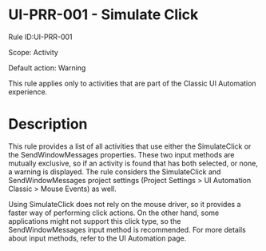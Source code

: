 ﻿# UI-PRR-001 - Simulate Click

Rule ID:UI-PRR-001

Scope: Activity

Default action: Warning

This rule applies only to activities that are part of the Classic UI Automation
            experience.

# Description

This rule provides a list of all activities that use either the SimulateClick or the
                    SendWindowMessages properties. These two input methods are mutually
                exclusive, so if an activity is found that has both selected, or none, a warning is
                displayed. The rule considers the SimulateClick and SendWindowMessages
                project settings (Project Settings > UI Automation Classic > Mouse
                    Events) as well.

Using SimulateClick does not rely on the mouse driver, so it provides a faster
                way of performing click actions. On the other hand, some applications might not
                support this click type, so the SendWindowMessages input method is
                recommended. For more details about input methods, refer to the UI Automation page.
